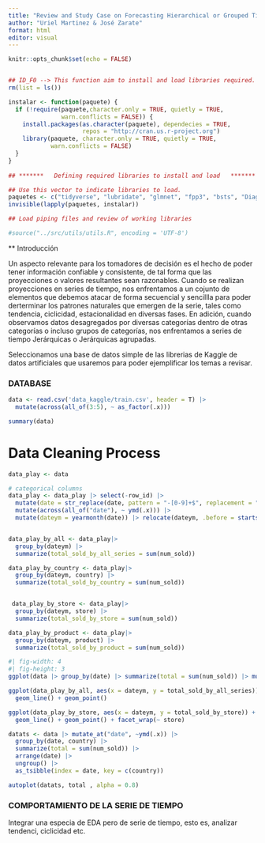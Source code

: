 ```yaml
---
title: "Review and Study Case on Forecasting Hierarchical or Grouped Time Series"
author: "Uriel Martinez & José Zarate"
format: html
editor: visual
---
```


```r

knitr::opts_chunk$set(echo = FALSE)


## ID_F0 --> This function aim to install and load libraries required.
rm(list = ls())

instalar <- function(paquete) {
  if (!require(paquete,character.only = TRUE, quietly = TRUE,
               warn.conflicts = FALSE)) {
    install.packages(as.character(paquete), dependecies = TRUE,
                     repos = "http://cran.us.r-project.org")
    library(paquete, character.only = TRUE, quietly = TRUE,
            warn.conflicts = FALSE)
  }
}
    
## *******   Defining required libraries to install and load   *******

## Use this vector to indicate libraries to load.
paquetes <- c("tidyverse", "lubridate", "glmnet", "fpp3", "bsts", "DiagrammeR")
invisible(lapply(paquetes, instalar))

## Load piping files and review of working libraries

#source("../src/utils/utils.R", encoding = 'UTF-8')

```

\*\* Introducción

Un aspecto relevante para los tomadores de decisión es el hecho de poder tener información confiable y consistente, de tal forma que las proyecciones o valores resultantes sean razonables. Cuando se realizan proyecciones en series de tiempo, nos enfrentamos a un cojunto de elementos que debemos atacar de forma secuencial y sencillla para poder derterminar los patrones naturales que emergen de la serie, tales como tendencia, ciclicidad, estacionalidad en diversas fases. En adición, cuando observamos datos desagregados por diversas categorías dentro de otras categorías o incluso grupos de categorías, nos enfrentamos a series de tiempo Jerárquicas o Jerárquicas agrupadas.

Seleccionamos una base de datos simple de las librerias de Kaggle de datos artificiales que usaremos para poder ejemplificar los temas a revisar.

### DATABASE

```r

data <- read.csv('data_kaggle/train.csv', header = T) |>
  mutate(across(all_of(3:5), ~ as_factor(.x)))

summary(data)

```

# Data Cleaning Process

```r

data_play <- data

# categorical columns
data_play <- data_play |> select(-row_id) |> 
  mutate(date = str_replace(date, pattern = "-[0-9]+$", replacement = "-01")) |> 
  mutate(across(all_of("date"), ~ ymd(.x))) |>
  mutate(dateym = yearmonth(date)) |> relocate(dateym, .before = starts_with("date")) 


data_play_by_all <- data_play|> 
  group_by(dateym) |> 
  summarize(total_sold_by_all_series = sum(num_sold))

data_play_by_country <- data_play|> 
  group_by(dateym, country) |> 
  summarize(total_sold_by_country = sum(num_sold))


 data_play_by_store <- data_play|> 
  group_by(dateym, store) |> 
  summarize(total_sold_by_store = sum(num_sold))

data_play_by_product <- data_play|> 
  group_by(dateym, product) |> 
  summarize(total_sold_by_product = sum(num_sold))


```

```r
#| fig-width: 4
#| fig-height: 3
ggplot(data |> group_by(date) |> summarize(total = sum(num_sold)) |> mutate_at("date", ~ymd(.x)), aes(x = date, y = total)) + geom_line() + geom_point()

ggplot(data_play_by_all, aes(x = dateym, y = total_sold_by_all_series)) +
  geom_line() + geom_point()

ggplot(data_play_by_store, aes(x = dateym, y = total_sold_by_store)) +
  geom_line() + geom_point() + facet_wrap(~ store)

datats <- data |> mutate_at("date", ~ymd(.x)) |>
  group_by(date, country) |> 
  summarize(total = sum(num_sold)) |> 
  arrange(date) |> 
  ungroup() |> 
  as_tsibble(index = date, key = c(country))

autoplot(datats, total , alpha = 0.8)

```

### COMPORTAMIENTO DE LA SERIE DE TIEMPO

Integrar una especia de EDA pero de serie de tiempo, esto es, analizar tendenci, ciclicidad etc.
